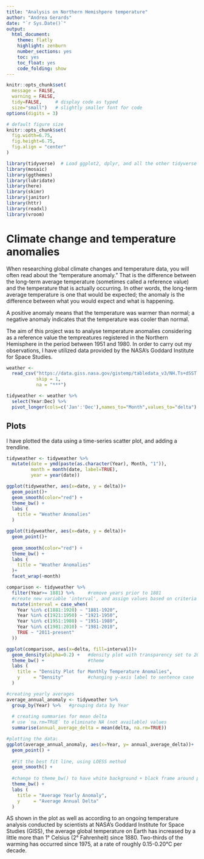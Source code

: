 ```yaml
---
title: "Analysis on Northern Hemishpere temperature"
author: "Andrea Gerards"
date: "`r Sys.Date()`"
output:
  html_document:
    theme: flatly
    highlight: zenburn
    number_sections: yes
    toc: yes
    toc_float: yes
    code_folding: show
---
```




```r
knitr::opts_chunk$set(
  message = FALSE, 
  warning = FALSE, 
  tidy=FALSE,     # display code as typed
  size="small")   # slightly smaller font for code
options(digits = 3)

# default figure size
knitr::opts_chunk$set(
  fig.width=6.75, 
  fig.height=6.75,
  fig.align = "center"
)
```


```r
library(tidyverse)  # Load ggplot2, dplyr, and all the other tidyverse packages
library(mosaic)
library(ggthemes)
library(lubridate)
library(here)
library(skimr)
library(janitor)
library(httr)
library(readxl)
library(vroom)
```



# Climate change and temperature anomalies 

When researching global climate changes and temperature data, you will often read about the “temperature anomaly.” That is the difference between the long-term average temperature (sometimes called a reference value) and the temperature that is actually occurring. In other words, the long-term average temperature is one that would be expected; the anomaly is the difference between what you would expect and what is happening.

A positive anomaly means that the temperature was warmer than normal; a negative anomaly indicates that the temperature was cooler than normal.

The aim of this project was to analyse temperature anomalies considering  as a reference value the tempreatures registered in the Northern Hemisphere in the period between 1951 and 1980. In order to carry out my observations, I have utilized data provided by the NASA's Goddard Institute for Space Studies.  


```r

weather <- 
  read_csv("https://data.giss.nasa.gov/gistemp/tabledata_v3/NH.Ts+dSST.csv", 
           skip = 1, 
           na = "***")

```



```r

tidyweather <- weather %>%
  select(Year:Dec) %>% 
  pivot_longer(cols=c('Jan':'Dec'),names_to="Month",values_to="delta")


```

## Plots

I have plotted the data using a time-series scatter plot, and adding a trendline. 


```r

tidyweather <- tidyweather %>%
  mutate(date = ymd(paste(as.character(Year), Month, "1")),
         month = month(date, label=TRUE),
         year = year(date))

ggplot(tidyweather, aes(x=date, y = delta))+
  geom_point()+
  geom_smooth(color="red") +
  theme_bw() +
  labs (
    title = "Weather Anomalies"
  )

```



```r

ggplot(tidyweather, aes(x=date, y = delta))+
  geom_point()+
  
  geom_smooth(color="red") +
  theme_bw() +
  labs (
    title = "Weather Anomalies"
  )+
  facet_wrap(~month)

```


```r

comparison <- tidyweather %>% 
  filter(Year>= 1881) %>%     #remove years prior to 1881
  #create new variable 'interval', and assign values based on criteria below:
  mutate(interval = case_when(
    Year %in% c(1881:1920) ~ "1881-1920",
    Year %in% c(1921:1950) ~ "1921-1950",
    Year %in% c(1951:1980) ~ "1951-1980",
    Year %in% c(1981:2010) ~ "1981-2010",
    TRUE ~ "2011-present"
  ))

```


```r

ggplot(comparison, aes(x=delta, fill=interval))+
  geom_density(alpha=0.2) +   #density plot with transparency set to 20%
  theme_bw() +                #theme
  labs (
    title = "Density Plot for Monthly Temperature Anomalies",
    y     = "Density"         #changing y-axis label to sentence case
  )

```

```r

#creating yearly averages
average_annual_anomaly <- tidyweather %>% 
  group_by(Year) %>%   #grouping data by Year
  
  # creating summaries for mean delta 
  # use `na.rm=TRUE` to eliminate NA (not available) values 
  summarise(annual_average_delta = mean(delta, na.rm=TRUE)) 

#plotting the data:
ggplot(average_annual_anomaly, aes(x=Year, y= annual_average_delta))+
  geom_point() +
  
  #Fit the best fit line, using LOESS method
  geom_smooth() +
  
  #change to theme_bw() to have white background + black frame around plot
  theme_bw() +
  labs (
    title = "Average Yearly Anomaly",
    y     = "Average Annual Delta"
  )                         


```

AS shown in the plot as well as according to an ongoing temperature analysis conducted by scientists at NASA’s Goddard Institute for Space Studies (GISS), the average global temperature on Earth has increased by a little more than 1° Celsius (2° Fahrenheit) since 1880. Two-thirds of the warming has occurred since 1975, at a rate of roughly 0.15-0.20°C per decade.
